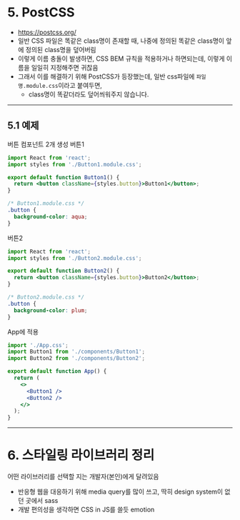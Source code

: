 
# 5. PostCSS

- https://postcss.org/
- 일반 CSS 파일은 똑같은 class명이 존재할 때, 나중에 정의된 똑같은 class명이 앞에 정의된 class명을 덮어버림
- 이렇게 이름 충돌이 발생하면, CSS BEM 규칙을 적용하거나 하면되는데, 이렇게 이름을 일일히 지정해주면 귀찮음
- 그래서 이를 해결하기 위해 PostCSS가 등장했는데, 일반 css파일에 `파일명.module.css`이라고 붙여두면,
  - class명이 똑같더라도 덮어씌워주지 않습니다.

---

## 5.1 예제

버튼 컴포넌트 2개 생성
버튼1

```jsx
import React from 'react';
import styles from './Button1.module.css';

export default function Button1() {
  return <button className={styles.button}>Button1</button>;
}
```

```css
/* Button1.module.css */
.button {
  background-color: aqua;
}
```

버튼2

```jsx
import React from 'react';
import styles from './Button2.module.css';

export default function Button2() {
  return <button className={styles.button}>Button2</button>;
}
```

```css
/* Button2.module.css */
.button {
  background-color: plum;
}
```

App에 적용

```jsx
import './App.css';
import Button1 from './components/Button1';
import Button2 from './components/Button2';

export default function App() {
  return (
    <>
      <Button1 />
      <Button2 />
    </>
  );
}
```

---

# 6. 스타일링 라이브러리 정리

어떤 라이브러리를 선택할 지는 개발자(본인)에게 달려있음

- 반응형 웹을 대응하기 위해 media query를 많이 쓰고, 딱히 design system이 없던 곳에서 sass
- 개발 편의성을 생각하면 CSS in JS를 쓸듯 emotion
